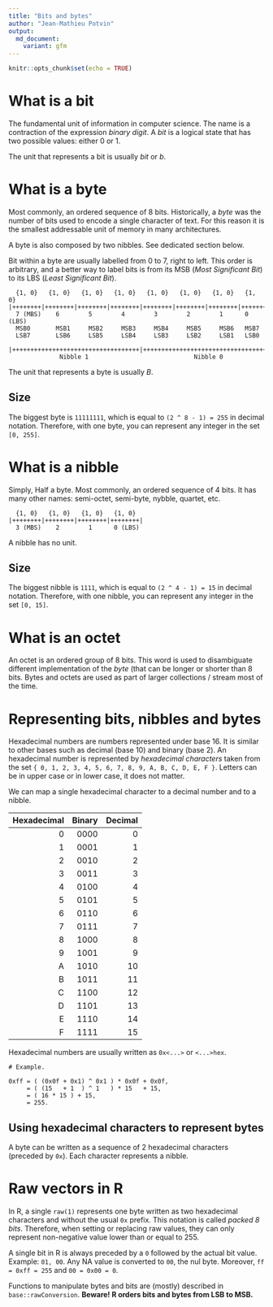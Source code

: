 ```yaml
---
title: "Bits and bytes"
author: "Jean-Mathieu Potvin"
output:
  md_document:
    variant: gfm
---
```


```r
knitr::opts_chunk$set(echo = TRUE)
```


# What is a bit

The fundamental unit of information in computer science. The name is a
contraction of the expression *binary digit*. A *bit* is a logical state
that has two possible values: either 0 or 1.

The unit that represents a bit is usually *bit* or *b*.


# What is a byte

Most commonly, an ordered sequence of 8 bits. Historically, a *byte* was
the number of bits used to encode a single character of text. For this
reason it is the smallest addressable unit of memory in many architectures.

A byte is also composed by two nibbles. See dedicated section below.

Bit within a byte are usually labelled from 0 to 7, right to left. This order
is arbitrary, and a better way to label bits is from its MSB 
(*Most Significant Bit*) to its LBS (*Least Significant Bit*).

```
  {1, 0}   {1, 0}   {1, 0}   {1, 0}   {1, 0}   {1, 0}   {1, 0}   {1, 0}
|++++++++|++++++++|++++++++|++++++++|++++++++|++++++++|++++++++|++++++++|
  7 (MBS)    6        5        4        3        2        1      0 (LBS)
  MSB0       MSB1     MSB2     MSB3     MSB4     MSB5     MSB6   MSB7
  LSB7       LSB6     LSB5     LSB4     LSB3     LSB2     LSB1   LSB0

|+++++++++++++++++++++++++++++++++++|+++++++++++++++++++++++++++++++++++|
              Nibble 1                             Nibble 0                 
```
  
The unit that represents a byte is usually *B*.

## Size

The biggest byte is `11111111`, which is equal to `(2 ^ 8 - 1) = 255` in
decimal notation. Therefore, with one byte, you can represent any integer
in the set `[0, 255]`.


# What is a nibble

Simply, Half a byte. Most commonly, an ordered sequence of 4 bits. It has
many other names: semi-octet, semi-byte, nybble, quartet, etc.

```
  {1, 0}   {1, 0}   {1, 0}   {1, 0}
|++++++++|++++++++|++++++++|++++++++|
  3 (MBS)    2        1      0 (LBS)
```

A nibble has no unit.

## Size

The biggest nibble is `1111`, which is equal to `(2 ^ 4 - 1) = 15` in decimal
notation. Therefore, with one nibble, you can represent any integer in the
set `[0, 15]`.


# What is an octet

An octet is an ordered group of 8 bits. This word is used to disambiguate
different implementation of the *byte* (that can be longer or shorter than
8 bits. Bytes and octets are used as part of larger collections / stream most
of the time.


# Representing bits, nibbles and bytes

Hexadecimal numbers are numbers represented under base 16. It is similar to
other bases such as decimal (base 10) and binary (base 2). An hexadecimal
number is represented by *hexadecimal characters* taken from the set 
`{ 0, 1, 2, 3, 4, 5, 6, 7, 8, 9, A, B, C, D, E, F }`. Letters can be in upper
case or in lower case, it does not matter.

We can map a single hexadecimal character to a decimal number and to a nibble.

| Hexadecimal | Binary | Decimal |
| ----------: | -----: | ------: |
|  0          | 0000   |  0      |
|  1          | 0001   |  1      |
|  2          | 0010   |  2      |
|  3          | 0011   |  3      |
|  4          | 0100   |  4      |
|  5          | 0101   |  5      |
|  6          | 0110   |  6      |
|  7          | 0111   |  7      |
|  8          | 1000   |  8      |
|  9          | 1001   |  9      |
|  A          | 1010   | 10      |
|  B          | 1011   | 11      |
|  C          | 1100   | 12      |
|  D          | 1101   | 13      |
|  E          | 1110   | 14      |
|  F          | 1111   | 15      |

Hexadecimal numbers are usually written as `0x<...>` or `<...>hex`.

```
# Example.

0xff = ( (0x0f + 0x1) ^ 0x1 ) * 0x0f + 0x0f,
     = ( (15   + 1  ) ^ 1   ) * 15   + 15,
     = ( 16 * 15 ) + 15,
     = 255.
```

## Using hexadecimal characters to represent bytes

A byte can be written as a sequence of 2 hexadecimal characters (preceded by
`0x`). Each character represents a nibble.


# Raw vectors in R

In R, a single `raw(1)` represents one byte written as two hexadecimal
characters and without the usual `0x` prefix. This notation is called
*packed 8 bits*. Therefore, when setting or replacing raw values, they
can only represent non-negative value lower than or equal to 255.

A single bit in R is always preceded by a `0` followed by the actual bit
value. Example: `01, 00`. Any NA value is converted to `00`, the nul byte.
Moreover, `ff = 0xff = 255` and `00 = 0x00 = 0`.

Functions to manipulate bytes and bits are (mostly) described in
`base::rawConversion`. **Beware! R orders bits and bytes from LSB to MSB.**
